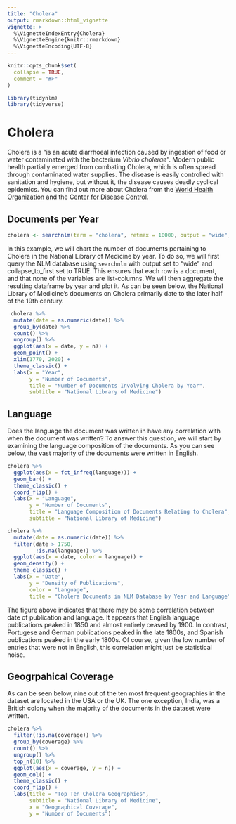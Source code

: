 ```yaml
---
title: "Cholera"
output: rmarkdown::html_vignette
vignette: >
  %\VignetteIndexEntry{Cholera}
  %\VignetteEngine{knitr::rmarkdown}
  %\VignetteEncoding{UTF-8}
---
```


```r
knitr::opts_chunk$set(
  collapse = TRUE,
  comment = "#>"
)
```

```r
library(tidynlm)
library(tidyverse)
```

# Cholera

Cholera is a "is an acute diarrhoeal infection caused by ingestion of food or water contaminated with the bacterium *Vibrio cholerae*". Modern public health partially emerged from combating Cholera, which is often spread through contaminated water supplies. The disease is easily controlled with sanitation and hygiene, but without it, the disease causes deadly cyclical epidemics. You can find out more about Cholera from the [World Health Organization](https://www.who.int/news-room/fact-sheets/detail/cholera "World Health Organization: Cholera") and the [Center for Disease Control](https://www.cdc.gov/cholera/general/index.html "Center for Disease Control: Cholera").

## Documents per Year

```r
cholera <- searchnlm(term = "cholera", retmax = 10000, output = "wide", collapse_to_first = TRUE)
```

In this example, we will chart the number of documents pertaining to Cholera in the National Library of Medicine by year. To do so, we will first query the NLM database using `searchnlm` with output set to "wide" and collapse_to_first set to TRUE. This ensures that each row is a document, and that none of the variables are list-columns. We will then aggregate the resulting dataframe by year and plot it. As can be seen below, the National Library of Medicine's documents on Cholera primarily date to the later half of the 19th century.

```r
 cholera %>%
  mutate(date = as.numeric(date)) %>%
  group_by(date) %>%
  count() %>%
  ungroup() %>%
  ggplot(aes(x = date, y = n)) +
  geom_point() +
  xlim(1770, 2020) +
  theme_classic() +
  labs(x = "Year",
       y = "Number of Documents",
       title = "Number of Documents Involving Cholera by Year",
       subtitle = "National Library of Medicine")
```

## Language

Does the language the document was written in have any correlation with when the document was written? To answer this question, we will start by examining the language composition of the documents. As you can see below, the vast majority of the documents were written in English.

```r
cholera %>%
  ggplot(aes(x = fct_infreq(language))) +
  geom_bar() +
  theme_classic() +
  coord_flip() +
  labs(x = "Language",
       y = "Number of Documents",
       title = "Language Composition of Documents Relating to Cholera",
       subtitle = "National Library of Medicine")
```

```r
cholera %>%
  mutate(date = as.numeric(date)) %>%
  filter(date > 1750,
         !is.na(language)) %>%
  ggplot(aes(x = date, color = language)) +
  geom_density() +
  theme_classic() +
  labs(x = "Date",
       y = "Density of Publications",
       color = "Language",
       title = "Cholera Documents in NLM Database by Year and Language")
```

The figure above indicates that there may be some correlation between date of publication and language. It appears that English language publications peaked in 1850 and almost entirely ceased by 1900. In contrast, Portugese and German publications peaked in the late 1800s, and Spanish publications peaked in the early 1800s. Of course, given the low number of entries that were not in English, this correlation might just be statistical noise.

## Geogrpahical Coverage

As can be seen below, nine out of the ten most frequent geographies in the dataset are located in the USA or the UK. The one exception, India, was a British colony when the majority of the documents in the dataset were written.

```r
cholera %>%
  filter(!is.na(coverage)) %>%
  group_by(coverage) %>%
  count() %>%
  ungroup() %>%
  top_n(10) %>%
  ggplot(aes(x = coverage, y = n)) +
  geom_col() +
  theme_classic() +
  coord_flip() +
  labs(title = "Top Ten Cholera Geographies",
       subtitle = "National Library of Medicine",
       x = "Geographical Coverage",
       y = "Number of Documents")
```
